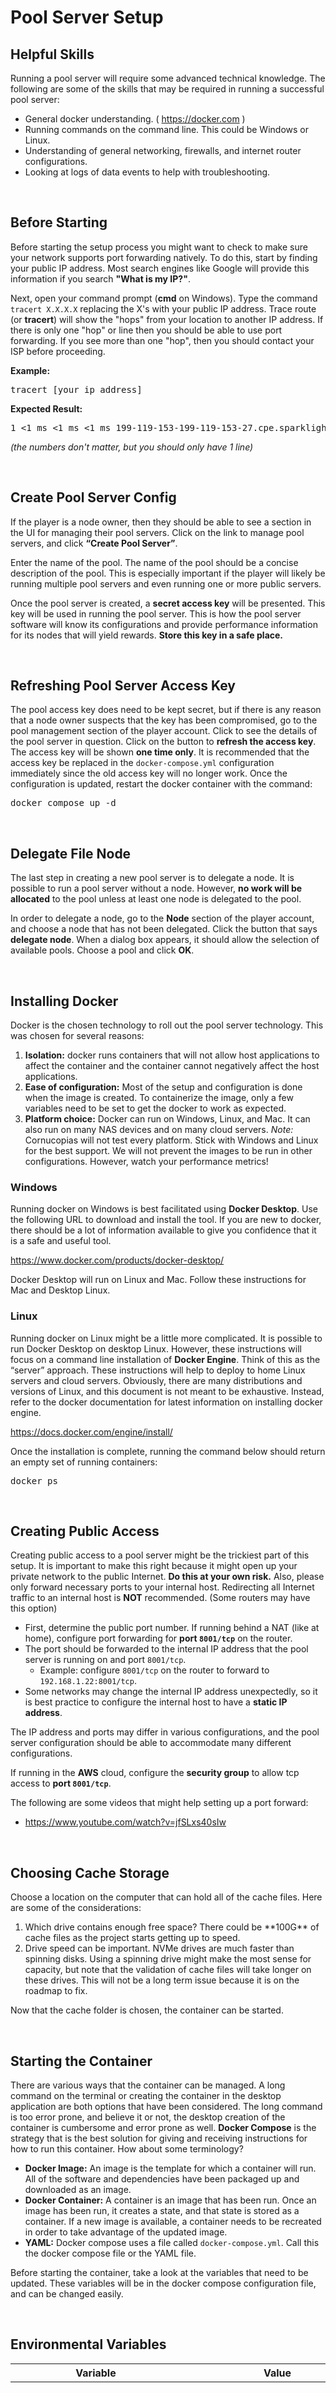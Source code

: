 # Pool Server Setup

## Helpful Skills

Running a pool server will require some advanced technical knowledge. The following are some of the skills that may be required in running a successful pool server:

<ul className="styled-list list-disc pl-6 space-y-2">
  <li>
    General docker understanding. (
    <a href="https://docker.com" target="_blank" rel="noopener noreferrer">https://docker.com</a>
    )
  </li>
  <li>Running commands on the command line. This could be Windows or Linux.</li>
  <li>Understanding of general networking, firewalls, and internet router configurations.</li>
  <li>Looking at logs of data events to help with troubleshooting.</li>
</ul>

<br />

## Before Starting

Before starting the setup process you might want to check to make sure your network supports port forwarding natively. To do this, start by finding your public IP address. Most search engines like Google will provide this information if you search **"What is my IP?"**.

Next, open your command prompt (**cmd** on Windows). Type the command `tracert X.X.X.X` replacing the X's with your public IP address. Trace route (or **tracert**) will show the "hops" from your location to another IP address. If there is only one "hop" or line then you should be able to use port forwarding. If you see more than one "hop", then you should contact your ISP before proceeding.

**Example:**

<pre className="whitespace-pre-wrap rounded-lg border border-white/10 bg-zinc-900/60 p-4">tracert [your_ip_address]</pre>

**Expected Result:**

<pre className="whitespace-pre-wrap rounded-lg border border-white/10 bg-zinc-900/60 p-4">1 &lt;1 ms &lt;1 ms &lt;1 ms 199-119-153-199-119-153-27.cpe.sparklight.net [199.118.152.28]</pre>

*(the numbers don't matter, but you should only have 1 line)*

<br />

## Create Pool Server Config

If the player is a node owner, then they should be able to see a section in the UI for managing their pool servers. Click on the link to manage pool servers, and click **“Create Pool Server”**.

Enter the name of the pool. The name of the pool should be a concise description of the pool. This is especially important if the player will likely be running multiple pool servers and even running one or more public servers.

Once the pool server is created, a **secret access key** will be presented. This key will be used in running the pool server. This is how the pool server software will know its configurations and provide performance information for its nodes that will yield rewards. **Store this key in a safe place.**

<br />

## Refreshing Pool Server Access Key

The pool access key does need to be kept secret, but if there is any reason that a node owner suspects that the key has been compromised, go to the pool management section of the player account. Click to see the details of the pool server in question. Click on the button to **refresh the access key**. The access key will be shown **one time only**. It is recommended that the access key be replaced in the `docker-compose.yml` configuration immediately since the old access key will no longer work. Once the configuration is updated, restart the docker container with the command:

<pre className="whitespace-pre-wrap rounded-lg border border-white/10 bg-zinc-900/60 p-4">docker compose up -d</pre>

<br />

## Delegate File Node

The last step in creating a new pool server is to delegate a node. It is possible to run a pool server without a node. However, **no work will be allocated** to the pool unless at least one node is delegated to the pool.

In order to delegate a node, go to the **Node** section of the player account, and choose a node that has not been delegated. Click the button that says **delegate node**. When a dialog box appears, it should allow the selection of available pools. Choose a pool and click **OK**.

<br />

## Installing Docker

Docker is the chosen technology to roll out the pool server technology. This was chosen for several reasons:

<ol className="styled-list list-decimal pl-6 space-y-2">
  <li>
    <b>Isolation:</b> docker runs containers that will not allow host applications to affect the container and the container cannot negatively affect the host applications.
  </li>
  <li>
    <b>Ease of configuration:</b> Most of the setup and configuration is done when the image is created. To containerize the image, only a few variables need to be set to get the docker to work as expected.
  </li>
  <li>
    <b>Platform choice:</b> Docker can run on Windows, Linux, and Mac. It can also run on many NAS devices and on many cloud servers.
    <i> Note:</i> Cornucopias will not test every platform. Stick with Windows and Linux for the best support. We will not prevent the images to be run in other configurations. However, watch your performance metrics!
  </li>
</ol>

### Windows

Running docker on Windows is best facilitated using **Docker Desktop**. Use the following URL to download and install the tool. If you are new to docker, there should be a lot of information available to give you confidence that it is a safe and useful tool.

<a href="https://www.docker.com/products/docker-desktop/" target="_blank" rel="noopener noreferrer">https://www.docker.com/products/docker-desktop/</a>

Docker Desktop will run on Linux and Mac. Follow these instructions for Mac and Desktop Linux.

### Linux

Running docker on Linux might be a little more complicated. It is possible to run Docker Desktop on desktop Linux. However, these instructions will focus on a command line installation of **Docker Engine**. Think of this as the “server” approach. These instructions will help to deploy to home Linux servers and cloud servers. Obviously, there are many distributions and versions of Linux, and this document is not meant to be exhaustive. Instead, refer to the docker documentation for latest information on installing docker engine.

<a href="https://docs.docker.com/engine/install/" target="_blank" rel="noopener noreferrer">https://docs.docker.com/engine/install/</a>

Once the installation is complete, running the command below should return an empty set of running containers:

<pre className="whitespace-pre-wrap rounded-lg border border-white/10 bg-zinc-900/60 p-4">docker ps</pre>

<br />

## Creating Public Access

Creating public access to a pool server might be the trickiest part of this setup. It is important to make this right because it might open up your private network to the public Internet. **Do this at your own risk.** Also, please only forward necessary ports to your internal host. Redirecting all Internet traffic to an internal host is **NOT** recommended. (Some routers may have this option)

- First, determine the public port number. If running behind a NAT (like at home), configure port forwarding for **port `8001/tcp`** on the router.  
- The port should be forwarded to the internal IP address that the pool server is running on and port `8001/tcp`.  
  - Example: configure `8001/tcp` on the router to forward to `192.168.1.22:8001/tcp`.  
- Some networks may change the internal IP address unexpectedly, so it is best practice to configure the internal host to have a **static IP address**.

The IP address and ports may differ in various configurations, and the pool server configuration should be able to accommodate many different configurations.

If running in the **AWS** cloud, configure the **security group** to allow tcp access to **port `8001/tcp`**.

The following are some videos that might help setting up a port forward:

- <a href="https://www.youtube.com/watch?v=jfSLxs40sIw" target="_blank" rel="noopener noreferrer">https://www.youtube.com/watch?v=jfSLxs40sIw</a>

<br />

## Choosing Cache Storage

Choose a location on the computer that can hold all of the cache files. Here are some of the considerations:

<ol className="styled-list list-decimal pl-6 space-y-2">
  <li>
    Which drive contains enough free space? There could be **100G** of cache files as the project starts getting up to speed.
  </li>
  <li>
    Drive speed can be important. NVMe drives are much faster than spinning disks. Using a spinning drive might make the most sense for capacity, but note that the validation of cache files will take longer on these drives.
    This will not be a long term issue because it is on the roadmap to fix.
  </li>
</ol>

Now that the cache folder is chosen, the container can be started.

<br />

## Starting the Container

There are various ways that the container can be managed. A long command on the terminal or creating the container in the desktop application are both options that have been considered. The long command is too error prone, and believe it or not, the desktop creation of the container is cumbersome and error prone as well. **Docker Compose** is the strategy that is the best solution for giving and receiving instructions for how to run this container. How about some terminology?

- **Docker Image:** An image is the template for which a container will run. All of the software and dependencies have been packaged up and downloaded as an image.  
- **Docker Container:** A container is an image that has been run. Once an image has been run, it creates a state, and that state is stored as a container. If a new image is available, a container needs to be recreated in order to take advantage of the updated image.  
- **YAML:** Docker compose uses a file called `docker-compose.yml`. Call this the docker compose file or the YAML file.

Before starting the container, take a look at the variables that need to be updated. These variables will be in the docker compose configuration file, and can be changed easily.

<br />

## Environmental Variables

<div className="table-wrapper styled-table mx-auto">
  <table className="min-w-full border border-white/10 text-sm text-left">
    <thead className="bg-zinc-900/60">
      <tr>
        <th className="border border-white/10 px-4 py-2 w-1/3">Variable</th>
        <th className="border border-white/10 px-4 py-2 w-1/3">Value</th>
        <th className="border border-white/10 px-4 py-2 w-1/3">Description</th>
      </tr>
    </thead>
    <tbody>
      <tr>
        <td className="border border-white/10 px-4 py-2">FILENODES_POOL_API_URL</td>
        <td className="border border-white/10 px-4 py-2">https://filenodes.api.conucopiasweb.io</td>
        <td className="border border-white/10 px-4 py-2">
          <b>Not Recommended:</b> This is the hostname that will be used to receive instructions.  
          The hostname will change when moving from staging to production, for example.
        </td>
      </tr>
      <tr>
        <td className="border border-white/10 px-4 py-2">FILENODES_POOL_ACCESS_KEY</td>
        <td className="border border-white/10 px-4 py-2">Unique key</td>
        <td className="border border-white/10 px-4 py-2">
          Each pool server will have its own unique key that authenticates and authorizes it for participation.
        </td>
      </tr>
      <tr>
        <td className="border border-white/10 px-4 py-2">FILENODES_POOL_PUBLIC_PORT</td>
        <td className="border border-white/10 px-4 py-2">8001</td>
        <td className="border border-white/10 px-4 py-2">Public port used for client access to cached files.</td>
      </tr>
      <tr>
        <td className="border border-white/10 px-4 py-2">FILENODES_POOL_PUBLIC_HOST</td>
        <td className="border border-white/10 px-4 py-2">None</td>
        <td className="border border-white/10 px-4 py-2">
          <b>Not Recommended:</b> Use only if the IP is not determined correctly by the filenodes service.
        </td>
      </tr>
      <tr>
        <td className="border border-white/10 px-4 py-2">FILENODES_POOL_PUBLIC_PATH</td>
        <td className="border border-white/10 px-4 py-2">cache</td>
        <td className="border border-white/10 px-4 py-2">
          <b>Not Recommended:</b> Use this to change the base URL path to access cached files.
        </td>
      </tr>
    </tbody>
  </table>
</div>


<br />

## Docker Compose Configuration

The following is an example docker compose configuration. Please create a folder on your computer that will have plenty of free disk space (**100G-250G**), and create the file **`docker-compose.yml`**. Copy and paste the template below, and carefully update the access key, public url, and cache path. Save the file and move to starting the container.

<br />

## Step by Step Docker Configuration

<ol className="styled-list list-decimal pl-6 space-y-3">
  <li>
    Create a working folder. For example: <code>D:\CornPoolServer</code>.
    <ol type="a" className="list-[lower-alpha] pl-6 mt-2 space-y-1">
      <li>Open up explorer to where you would like to create your working folder.</li>
      <li>Right click in the open space and select <b>New → Folder</b>.</li>
      <li>Name your folder then hit enter.</li>
      <li>Double click on the folder to go into that newly created folder.</li>
    </ol>
  </li>

  <li>
    Create a folder inside that folder for the pool server cache. For example: <code>D:\CornPoolServer\cache</code>
    <ol type="a" className="list-[lower-alpha] pl-6 mt-2 space-y-1">
      <li>Right click in the open space and select <b>New → Folder</b>.</li>
      <li>Name your folder (<code>cache</code>) then hit enter.</li>
      <li>Do not double click on this folder for the next step. In the future, you may navigate to the folder to watch all of the cache files being created.</li>
    </ol>
  </li>

  <li>Use a text editor or notepad to create a <code>docker-compose.yml</code> file inside the working folder. For example: <code>D:\CornPoolServer\docker-compose.yml</code>. <i>Note:</i> If using Notepad you will need to “Save As…”, then select “All Files” and make sure the file name ends in <code>.yml</code>.</li>
  <li>Copy and paste the docker compose template below into the <code>docker-compose.yml</code> file. <b>Note:</b> indentation and spacing matter.</li>
  <li>Should the container always restart? For testing or manual management, change the <code>restart</code> value to <code>no</code>.</li>
  <li>Update the access key. Copy and paste the access key that was provided.</li>
  <li>Ensure that the public port matches your router’s port forward.</li>
  <li>Configure the cache folder. Update the path mapping to the internal docker path with a filesystem path. Example: <code>D:\CornPoolServer\Cache:/cache</code>.</li>
</ol>

**Sample `docker-compose.yml` with cache configured to path**

<pre className="whitespace-pre-wrap rounded-lg border border-white/10 bg-zinc-900/60 p-4">
name: cornucopias
services:
  pool-server:
    image: public.ecr.aws/cornucopias/nodes/pool-server:latest
    ports:
      - "8001:8001"
    restart: unless-stopped # if you want to manually start the pool server replace “unless-stopped” with “no”
    environment:
      FILENODES_POOL_ACCESS_KEY: &lt;PASTE ACCESS KEY HERE&gt;
      FILENODES_POOL_PUBLIC_PORT: 8001
    volumes:
      - D:\CornPoolServer\Cache:/cache
</pre>

<br />

## Starting Docker

<div className="note-box ">
  <b>Starting docker is pretty easy.</b> Do not get intimidated by using the command line. Ask for help.
</div>

1) Open **PowerShell** or **cmd**.  
<figure className="img-center my-4">
  <img src="/images/nodes/pool-server/powershell.avif" alt="Open PowerShell or cmd" />
  <figcaption className="text-sm text-white/70 mt-2">Opening PowerShell or CMD</figcaption>
</figure>

2) Change to working folder.  
<figure className="img-center my-4">
  <img src="/images/nodes/pool-server/change-folder.avif" alt="Change to working folder" />
  <figcaption className="text-sm text-white/70 mt-2">Navigate to your working folder</figcaption>
</figure>

3) Start pool server using the command:  
<figure className="img-center my-4">
  <img src="/images/nodes/pool-server/docker-up.avif" alt="Start pool server" />
  <figcaption className="text-sm text-white/70 mt-2">Run the pool server with Docker Compose</figcaption>
</figure>

<pre className="whitespace-pre-wrap rounded-lg border border-white/10 bg-zinc-900/60 p-4">
docker compose up -d
</pre>

<br />

<br />

<br />
